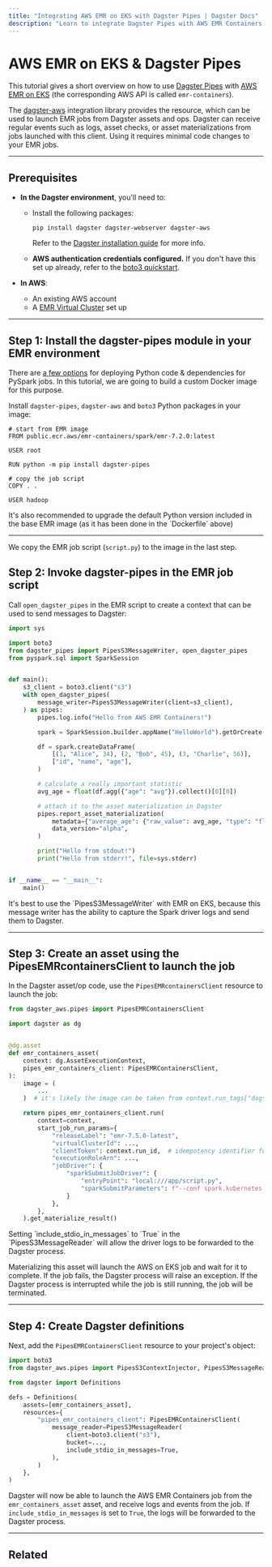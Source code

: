 ```yaml
---
title: "Integrating AWS EMR on EKS with Dagster Pipes | Dagster Docs"
description: "Learn to integrate Dagster Pipes with AWS EMR Containers to launch external code from Dagster assets."
---
```


# AWS EMR on EKS & Dagster Pipes

This tutorial gives a short overview on how to use [Dagster Pipes](/concepts/dagster-pipes) with [AWS EMR on EKS](https://aws.amazon.com/emr/features/eks/) (the corresponding AWS API is called `emr-containers`).

The [dagster-aws](/\_apidocs/libraries/dagster-aws) integration library provides the <PyObject object="PipesEMRContainersClient" module="dagster_aws.pipes" /> resource, which can be used to launch EMR jobs from Dagster assets and ops. Dagster can receive regular events such as logs, asset checks, or asset materializations from jobs launched with this client. Using it requires minimal code changes to your EMR jobs.

---

## Prerequisites

- **In the Dagster environment**, you'll need to:

  - Install the following packages:

    ```shell
    pip install dagster dagster-webserver dagster-aws
    ```

    Refer to the [Dagster installation guide](/getting-started/install) for more info.

  - **AWS authentication credentials configured.** If you don't have this set up already, refer to the [boto3 quickstart](https://boto3.amazonaws.com/v1/documentation/api/latest/guide/quickstart.html).

- **In AWS**:

  - An existing AWS account
  - A [EMR Virtual Cluster](https://docs.aws.amazon.com/emr/latest/EMR-on-EKS-DevelopmentGuide/virtual-cluster.html) set up

---

## Step 1: Install the dagster-pipes module in your EMR environment

There are [a few options](https://aws.github.io/aws-emr-containers-best-practices/submit-applications/docs/spark/pyspark/#python-code-with-python-dependencies) for deploying Python code & dependencies for PySpark jobs. In this tutorial, we are going to build a custom Docker image for this purpose.

Install `dagster-pipes`, `dagster-aws` and `boto3` Python packages in your image:

```Dockerfile,file=/guides/dagster/dagster_pipes/emr-containers/Dockerfile
# start from EMR image
FROM public.ecr.aws/emr-containers/spark/emr-7.2.0:latest

USER root

RUN python -m pip install dagster-pipes

# copy the job script
COPY . .

USER hadoop
```

<Note>
  It's also recommended to upgrade the default Python version included in the
  base EMR image (as it has been done in the `Dockerfile` above)
</Note>

---

We copy the EMR job script (`script.py`) to the image in the last step.

## Step 2: Invoke dagster-pipes in the EMR job script

Call `open_dagster_pipes` in the EMR script to create a context that can be used to send messages to Dagster:

```python file=/guides/dagster/dagster_pipes/emr-containers/script.py
import sys

import boto3
from dagster_pipes import PipesS3MessageWriter, open_dagster_pipes
from pyspark.sql import SparkSession


def main():
    s3_client = boto3.client("s3")
    with open_dagster_pipes(
        message_writer=PipesS3MessageWriter(client=s3_client),
    ) as pipes:
        pipes.log.info("Hello from AWS EMR Containers!")

        spark = SparkSession.builder.appName("HelloWorld").getOrCreate()

        df = spark.createDataFrame(
            [(1, "Alice", 34), (2, "Bob", 45), (3, "Charlie", 56)],
            ["id", "name", "age"],
        )

        # calculate a really important statistic
        avg_age = float(df.agg({"age": "avg"}).collect()[0][0])

        # attach it to the asset materialization in Dagster
        pipes.report_asset_materialization(
            metadata={"average_age": {"raw_value": avg_age, "type": "float"}},
            data_version="alpha",
        )

        print("Hello from stdout!")
        print("Hello from stderr!", file=sys.stderr)


if __name__ == "__main__":
    main()
```

<Note>
  It's best to use the `PipesS3MessageWriter` with EMR on EKS, because this
  message writer has the ability to capture the Spark driver logs and send them
  to Dagster.
</Note>

---

## Step 3: Create an asset using the PipesEMRcontainersClient to launch the job

In the Dagster asset/op code, use the `PipesEMRcontainersClient` resource to launch the job:

```python file=/guides/dagster/dagster_pipes/emr-containers/dagster_code.py startafter=start_asset_marker endbefore=end_asset_marker
from dagster_aws.pipes import PipesEMRContainersClient

import dagster as dg


@dg.asset
def emr_containers_asset(
    context: dg.AssetExecutionContext,
    pipes_emr_containers_client: PipesEMRContainersClient,
):
    image = (
        ...
    )  # it's likely the image can be taken from context.run_tags["dagster/image"]

    return pipes_emr_containers_client.run(
        context=context,
        start_job_run_params={
            "releaseLabel": "emr-7.5.0-latest",
            "virtualClusterId": ...,
            "clientToken": context.run_id,  # idempotency identifier for the job run
            "executionRoleArn": ...,
            "jobDriver": {
                "sparkSubmitJobDriver": {
                    "entryPoint": "local:///app/script.py",
                    "sparkSubmitParameters": f"--conf spark.kubernetes.container.image={image}",
                }
            },
        },
    ).get_materialize_result()
```

<Note>
  Setting `include_stdio_in_messages` to `True` in the `PipesS3MessageReader`
  will allow the driver logs to be forwarded to the Dagster process.
</Note>

Materializing this asset will launch the AWS on EKS job and wait for it to complete. If the job fails, the Dagster process will raise an exception. If the Dagster process is interrupted while the job is still running, the job will be terminated.

---

## Step 4: Create Dagster definitions

Next, add the `PipesEMRContainersClient` resource to your project's <PyObject object="Definitions" /> object:

```python file=/guides/dagster/dagster_pipes/emr-containers/dagster_code.py startafter=start_definitions_marker endbefore=end_definitions_marker
import boto3
from dagster_aws.pipes import PipesS3ContextInjector, PipesS3MessageReader

from dagster import Definitions

defs = Definitions(
    assets=[emr_containers_asset],
    resources={
        "pipes_emr_containers_client": PipesEMRContainersClient(
            message_reader=PipesS3MessageReader(
                client=boto3.client("s3"),
                bucket=...,
                include_stdio_in_messages=True,
            ),
        )
    },
)
```

Dagster will now be able to launch the AWS EMR Containers job from the `emr_containers_asset` asset, and receive logs and events from the job. If `include_stdio_in_messages` is set to `True`, the logs will be forwarded to the Dagster process.

---

## Related

<ArticleList>
  <ArticleListItem
    title="Dagster Pipes"
    href="/concepts/dagster-pipes"
  ></ArticleListItem>
  <ArticleListItem
    title="AWS EMR Containers API reference"
    href="/_apidocs/libraries/dagster-aws#dagster_aws.pipes.PipesEMRContainersClient"
  ></ArticleListItem>
</ArticleList>
